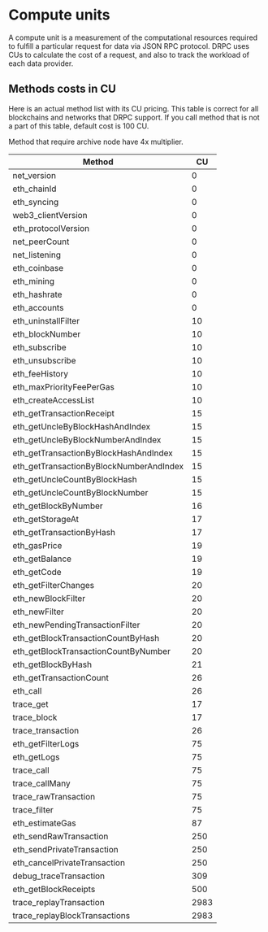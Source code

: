 # Compute units

A compute unit is a measurement of the computational resources required to fulfill a particular request for data via JSON RPC protocol. DRPC uses CUs to calculate the cost of a request, and also to track the workload of each data provider.

## Methods costs in CU

Here is an actual method list with its CU pricing. This table is correct for all blockchains and networks that DRPC support.
If you call method that is not a part of this table, default cost is 100 CU.

Method that require archive node have 4x multiplier.

| Method                                  | CU   |
| --------------------------------------- | ---- |
| net_version                             | 0    |
| eth_chainId                             | 0    |
| eth_syncing                             | 0    |
| web3_clientVersion                      | 0    |
| eth_protocolVersion                     | 0    |
| net_peerCount                           | 0    |
| net_listening                           | 0    |
| eth_coinbase                            | 0    |
| eth_mining                              | 0    |
| eth_hashrate                            | 0    |
| eth_accounts                            | 0    |
| eth_uninstallFilter                     | 10   |
| eth_blockNumber                         | 10   |
| eth_subscribe                           | 10   |
| eth_unsubscribe                         | 10   |
| eth_feeHistory                          | 10   |
| eth_maxPriorityFeePerGas                | 10   |
| eth_createAccessList                    | 10   |
| eth_getTransactionReceipt               | 15   |
| eth_getUncleByBlockHashAndIndex         | 15   |
| eth_getUncleByBlockNumberAndIndex       | 15   |
| eth_getTransactionByBlockHashAndIndex   | 15   |
| eth_getTransactionByBlockNumberAndIndex | 15   |
| eth_getUncleCountByBlockHash            | 15   |
| eth_getUncleCountByBlockNumber          | 15   |
| eth_getBlockByNumber                    | 16   |
| eth_getStorageAt                        | 17   |
| eth_getTransactionByHash                | 17   |
| eth_gasPrice                            | 19   |
| eth_getBalance                          | 19   |
| eth_getCode                             | 19   |
| eth_getFilterChanges                    | 20   |
| eth_newBlockFilter                      | 20   |
| eth_newFilter                           | 20   |
| eth_newPendingTransactionFilter         | 20   |
| eth_getBlockTransactionCountByHash      | 20   |
| eth_getBlockTransactionCountByNumber    | 20   |
| eth_getBlockByHash                      | 21   |
| eth_getTransactionCount                 | 26   |
| eth_call                                | 26   |
| trace_get                               | 17   |
| trace_block                             | 17   |
| trace_transaction                       | 26   |
| eth_getFilterLogs                       | 75   |
| eth_getLogs                             | 75   |
| trace_call                              | 75   |
| trace_callMany                          | 75   |
| trace_rawTransaction                    | 75   |
| trace_filter                            | 75   |
| eth_estimateGas                         | 87   |
| eth_sendRawTransaction                  | 250  |
| eth_sendPrivateTransaction              | 250  |
| eth_cancelPrivateTransaction            | 250  |
| debug_traceTransaction                  | 309  |
| eth_getBlockReceipts                    | 500  |
| trace_replayTransaction                 | 2983 |
| trace_replayBlockTransactions           | 2983 |
